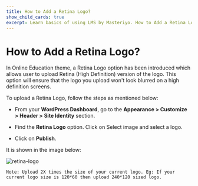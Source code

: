 ---
title: How to Add a Retina Logo?
show_child_cards: true
excerpt: Learn basics of using LMS by Masteriyo. How to Add a Retina Logo.
---

# How to Add a Retina Logo?

In Online Education theme, a Retina Logo option has been introduced which allows user to upload Retina (High Definition) version of the logo. This option will ensure that the logo you upload won't look blurred on a high definition screens.

To upload a Retina Logo, follow the steps as mentioned below:

- From your **WordPress Dashboard**, go to the **Appearance > Customize > Header > Site Identity** section.

- Find the **Retina Logo** option. Click on Select image and select a logo.

- Click on **Publish**.

It is shown in the image below:

![retina-logo](https://user-images.githubusercontent.com/109593521/184345360-a9d328ab-7f97-4eb8-8d04-a724cdfad236.png)

```Note: Upload 2X times the size of your current logo. Eg: If your current logo size is 120*60 then upload 240*120 sized logo.```
